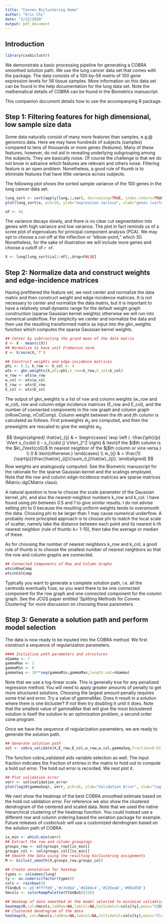 ```yaml
---
title: "Convex Biclustering Demo"
author: "Eric Chi"
date: "2/22/2020"
output: pdf_document
---
```


## Introduction

```r
library(cvxbiclustr)
```

We demonstrate a basic processing pipeline for generating a COBRA smoothed solution path. We use the lung cancer data set that comes with the package. The data consists of a 100-by-56 matrix of 100 gene expression levels for 56 tissue samples. More information on this data set can be found in the help documentation for the lung data set. Note the mathematical details of COBRA can be found in the Biometrics manuscript.

This companion document details how to use the accompanying R package.

## Step 1: Filtering features for high dimensional, low sample size data

Some data naturally consist of many more features than samples, e.g.\@ genomics data. Here we may have hundreds of subjects (samples) compared to tens of thousands or more genes (features). Many of these features, however, do not aid in revealing underlying subgrouping among the subjects. They are basically noise. Of course the challenge is that we do not know in advance which features are relevant and others noise. Filtering feature is an open problem. Nonetheless, a good rule of thumb is to eliminate features that have little variance across subjects.

The following plot shows the sorted sample variance of the 100 genes in the lung cancer data set.

```r
lung_sort <- sort(apply(lung,1,var), decreasing=TRUE, index.return=TRUE)
plot(lung_sort$x, pch=16, ylab="expression varince", xlab="genes (sorted)", cex=0.5)
```

```r
nF <- 45
```
The variance decays slowly, and there is no clear cut segmentation into genes with high variance and low variance. The plot in fact reminds us of a scree plot of eigenvalues for principal component analysis (PCA). We may opt to choose a cut-off at the inflection or "elbow-point," which 30.  Nonetheless, for the sake of illustration we will include more genes and choose a cutoff of `r nF`.

```r
X <- lung[lung_sort$ix[1:nF],,drop=FALSE]
```

## Step 2: Normalize data and construct weights and edge-incidence matrices

Having prefiltered the feature set, we next center and normalize the data matrix and then construct weight and edge-incidence matrices. It is not necessary to center and normalize the data matrix, but it is important to have a relatively small dynamic range for the default weight graph construction (sparse Gaussian kernel weights) otherwise we will run into numerical underflow. For simplicity we center and normalize the data and then use the resulting transformed matrix as input into the gkn$\_$weights function which computes the sparse Gaussian kernel weights.

```r
## Center by subtracting the grand mean of the data matrix
X <- X - mean(c(X))
## Normalize to have unit Frobenius norm
X <- X/norm(X,'f')

## Construct weights and edge-incidence matrices
phi <- 0.5; k_row <- k_col <- 4
wts <- gkn_weights(X,phi=phi,k_row=k_row,k_col=k_col)
w_row <- wts$w_row
w_col <- wts$w_col
E_row <- wts$E_row
E_col <- wts$E_col
```

The output of gkn$\_$weights is a list of row and column weights (w$\_$row and w$\_$col), row and column edge incidence matrices (E$\_$row and E$\_$col), and the number of connected components in the row graph and column graph (nRowComp, nColComp). Column weight between the $i$th and $j$th column is calculated as follows. First preweights $\hat{w}_{ij}$ are computed, and then the preweights are rescaled to give the weights $w_{ij}$.

$$
\begin{aligned}
\hat{w}_{ij} & = \begin{cases}
\exp \left ( -\frac{\phi}{p} \lVert x_{\cdot i} - x_{\cdot j} \rVert_2^2 \right) & \text{if the $i$th column is the $k\_{\text{col}}$ th nearest neighbor of the $j$th column or vice versa.} \\
0 & \text{otherwise.}
\end{cases} \\
w_{ij} & = \frac{1}{\sqrt{p}}\frac{\hat{w}_{ij}}{\sum_{i,j}\hat{w}_{ij}}.
\end{aligned}
$$
Row weights are analogously computed. See the Biometric manuscript for the rationale for the sparse Gaussian kernel and the scalings employed. Note that the row and column edge-incidence matrices are sparse matrices (Matrix::dgCMatrix class).

A natural question is how to choose the scale parameter of the Gaussian kernel, phi, and also the nearest-neighbor numbers k$\_$row and k$\_$col. I have found using phi between 0.5 and 1 to give similar results. I do not advise setting phi to 0 because the resulting uniform weights tends to oversmooth the data. Choosing phi to be larger than 1 may cause numerical underflow. A probably more principled approach is to choose phi to match the local scale of scatter, namely take the distance between each point and its nearest k-th nearest neighbor (rule of thumb: k= 1-10), then take the average or median of these.

As for choosing the number of nearest neighbors k$\_$row and k$\_$col, a good rule of thumb is to choose the smallest number of nearest neighbors so that the row and column graphs are connected.

```r
## Connected Components of Row and Column Graphs
wts$nRowComp
wts$nColComp
```

Typically you want to generate a complete solution path, i.e. all the centroids eventually fuse, so you want there to be one connected component for the row graph and one connected component for the column graph. See the JCGS paper entitled 'Splitting Methods for Convex Clustering' for more discussion on choosing these parameters.

## Step 3: Generate a solution path and perform model selection

The data is now ready to be inputed into the COBRA method. We first construct a sequence of regularization parameters. 

```r
#### Initialize path parameters and structures
nGamma <- 7
gammaMax <- 1
gammaMin <- 0
gammaSeq <- 10**seq(gammaMin,gammaMax,length.out=nGamma)
```

Note that we use a log-linear scale. This is generally true for any penalized regression method. You will need to apply greater amounts of penalty to get more structured solutions. Choosing the largest amount penalty requires some trial and error. Try a value of gammaMax. Does it result in a solution where there is one bicluster? If not then try doubling it until it does. Note that the smallest value of gammaMax that will give the most biclustered solution is itself the solution to an optimization problem, a second order cone program.

Once we have the sequence of regularization parameters, we are ready to generate the solution path.

```r
## Generate solution path
sol <- cobra_validate(X,E_row,E_col,w_row,w_col,gammaSeq,fraction=0.01)
```

The function cobra_validated aids variable selection as well. The input fraction indicates the fraction of entries in the matrix to hold out to compute a hold out error. The hold out error is recorded. We next plot it.

```r
## Plot validation error
verr <- sol$validation_error
plot(log10(gammaSeq), verr, pch=16, ylab="Validation Error", xlab="log10(gamma)")
```

We next show the heatmap of the best COBRA smoothed estimate based on the hold out validation error. For reference we also show the clustered dendrogram of the centered and scaled data. Note that we used the native hierarchical clustering of the heatmap function. You could instead use a different row and column ordering based the seriation package for example. Future releases of cvxbiclustr will use a customized dendrogram based on the solution path of COBRA.

```r
ix_min <- which.min(verr)
## Extract the row and column groupings
groups_row <- sol$groups_row[[ix_min]]
groups_col <- sol$groups_col[[ix_min]]
## Smooth the data using the resulting biclustering assignments
M <- biclust_smooth(X,groups_row,groups_col)

## Create annotation for heatmap
types <- colnames(lung)
ty <- as.numeric(factor(types))
cols <- rainbow(4)
YlGnBu5 <- c('#ffffd9','#c7e9b4','#41b6c4','#225ea8','#081d58')
hmcols <- colorRampPalette(YlGnBu5)(256)

## Heatmap of data smoothed at the model selected to minimize validation error
heatmap(M,col=hmcols,labRow=NA,labCol=NA,ColSideCol=cols[ty],main="COBRA Smoothed")
## Clustered dendrogram of the data
heatmap(X, col=hmcols,labRow=NA,labCol=NA,ColSideCol=cols[ty],main="Clustered Dendrogram")
```

<!--
## Step 4 (optional): Employ post-processing - COBRA refinements

It is well known that the Lasso tends to accumulate a larger active set that contains the true support. For the convex biclustering problem, this means that COBRA estimates may be result in fewer fusion events and consequently too many biclusters than desired. There are three post-processing functions: adaptive COBRA, thresholded COBRA, and mean-shift COBRA.

**Adaptive COBRA**: The adaptive COBRA takes a COBRA solution and computes new weights treating the smoothed COBRA solution as the data. A COBRA solution is then fit using these weights. Details are in the supplement of the Biometrics paper.
```r
## Adaptive Lasso postprocessing
sol_ad <- post_process_adaptive(X, sol$U[[ix_min]], phi, k_row, k_col, gammaSeq, fraction=0.01)

## Heatmap of adaptive COBRA
heatmap(sol_ad$Usmooth,col=hmcols,labRow=NA,labCol=NA,ColSideCol=cols[ty],main="Adaptive COBRA")
```

**Thresholded COBRA**: The thresholded COBRA takes a COBRA solution and applies hard thresholding on small pairwise differences. Details are in the supplement of the Biometrics paper.

```r
## Hard-threshold postprocessing
sol_th <- post_process_threshold(sol$U[[ix_min]], sol$V_col[[ix_min]], sol$V_row[[ix_min]], E_col, E_row)

## Heatmap of thresholded COBRA
heatmap(sol_th$Usmooth,col=hmcols,labRow=NA,labCol=NA,ColSideCol=cols[ty],main="Thresholded COBRA")
```

**Mean-Shift COBRA**: The mean-shift COBRA takes a COBRA solution and applies the mean-shift algorithm on the rows and columns independently. A bandwidth input parameter controls how aggressive the smoothing is.
```r
## Mean-shift postprocessing
sol_ms <- post_process_mean_shift(sol$U[[ix_min]], phi=phi, k_row=k_row, k_col=k_col, bandwidth=0.01)

## Heatmap of mean-shift COBRA
heatmap(sol_ms$Usmooth,col=hmcols,labRow=NA,labCol=NA,ColSideCol=cols[ty],main="Mean-Shift COBRA")
```
-->
